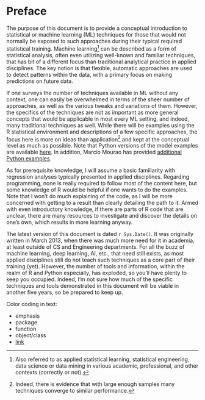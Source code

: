 # Preface

<span class="newthought">The purpose of this document is to provide a conceptual introduction</span> to statistical or machine learning (ML) techniques for those that would not normally be exposed to such approaches during their typical required statistical training.  <span class="emph">Machine learning</span>[^mlothername] can be described as a form of statistical analysis, often even utilizing well-known and familiar techniques, that has bit of a different focus than traditional analytical practice in applied disciplines.  The key notion is that flexible, automatic approaches are used to detect patterns within the data, with a primary focus on making predictions on future data.

If one surveys the number of techniques available in ML without any context, one can easily be overwhelmed in terms of the sheer number of approaches, as well as the various tweaks and variations of them.  However, the specifics of the techniques are not as important as more general concepts that would be applicable in most every ML setting, and indeed, many traditional techniques as well.  While there will be examples using the R statistical environment and descriptions of a few specific approaches, the focus here is more on ideas than application[^moredata] and kept at the conceptual level as much as possible.  Note that Python versions of the model examples are available [here](https://github.com/m-clark/introduction-to-machine-learning/blob/master/black_box.ipynb).  In addition, Marcio Mourao has provided [additional Python examples](https://github.com/marcio-mourao/intro2MachineLearning/blob/master/Workshop.ipynb). 

As for prerequisite knowledge, I will assume a basic familiarity with regression analyses typically presented in applied disciplines.  Regarding programming, none is really required to follow most of the content here, but some knowledge of R would be helpful if one wants to do the examples.  Note that I won't do much explaining of the code, as I will be more concerned with getting to a result than clearly detailing the path to it.  Armed with even introductory knowledge, if there are parts of R code that are unclear, there are many resources to investigate and discover the details on one's own, which results in more learning anyway.

The latest version of this document is dated `r Sys.Date()`.  It was originally written in March 2013, when there was much more need for it in academia, at least outside of CS and Engineering departments.  For all the buzz of machine learning, deep learning, AI, etc., that need still exists, as most applied disciplines still do not teach such techniques as a core part of their training (yet).  However, the number of tools and information, within the realm of R and Python especially, has exploded, so you'll have plenty to keep you occupied.  Indeed, I'm not sure how much of the specific techniques and tools demonstrated in this document will be viable in another five years, so be prepared to keep up.


Color coding in text:

- <span class="emph">emphasis</span>
- <span class="pack">package</span>
- <span class="func">function</span>
- <span class="objclass">object/class</span>
- [link]()





[^mlothername]: Also referred to as applied statistical learning, statistical engineering, data science or data mining in various academic, professional, and other contexts (correctly or not).

[^moredata]: Indeed, there is evidence that with large enough samples many techniques converge to similar performance.